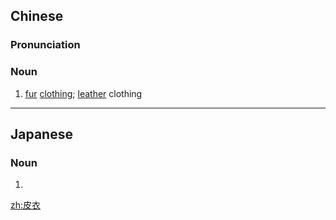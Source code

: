 ==Chinese==
{{zh-forms}}

===Pronunciation===
{{zh-pron
|m=píyī
|c=pei4 ji1
|mn=qz:phêr-i/xm:phê-i/zz:phôe-i
|cat=n
}}

===Noun===
{{zh-noun}}

# [[fur]] [[clothing]]; [[leather]] clothing

----

==Japanese==
{{ja-kanjitab|かわ|ころも|k2=ごろも|r=y|yomi=k}}

===Noun===
{{ja-noun|かわごろも}}

# {{alternative form of|裘|lang=ja}}

[[zh:皮衣]]
